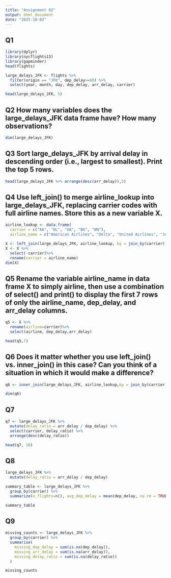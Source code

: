 ```yaml
---
title: "Assignment 02"
output: html_document
date: "2025-10-02"
---
```

## Q1
```r
library(dplyr)
library(nycflights13)
library(gapminder)
head(flights)
```

```r
large_delays_JFK <- flights %>%
  filter(origin == "JFK", dep_delay>=60) %>%
  select(year, month, day, dep_delay, arr_delay, carrier)

head(large_delays_JFK, 5)
```
## Q2 How many variables does the large_delays_JFK data frame have? How many observations? 
```r
dim(large_delays_JFK)
```
## Q3 Sort large_delays_JFK by arrival delay in descending order (i.e., largest to smallest). Print the top 5 rows. 
```r
head(large_delays_JFK %>% arrange(desc(arr_delay)),5)
```


## Q4  Use left_join() to merge airline_lookup into large_delays_JFK, replacing carrier codes with full airline names. Store this as a new variable X.
```r
airline_lookup <- data.frame( 
  carrier = c("AA", "DL", "UA", "B6", "WN"), 
  airline_name = c("American Airlines", "Delta", "United Airlines", "JetBlue", "Southwest Airlines")) 
```

```r
X <- left_join(large_delays_JFK, airline_lookup, by = join_by(carrier))
X <- X %>%
  select(-carrier)%>%
  rename(carrier = airline_name)
dim(X)
```


## Q5 Rename the variable airline_name in data frame X to simply airline, then use a combination of select() and print() to display the first 7 rows of only the airline_name, dep_delay, and arr_delay columns. 
```r
q5 <- X %>%
  rename(airline=carrier)%>%
  select(airline, dep_delay,arr_delay)

head(q5,7)
```
## Q6 Does it matter whether you use left_join() vs. inner_join() in this case? Can you think of a situation in which it would make a difference? 
```r
q6 <- inner_join(large_delays_JFK, airline_lookup,by = join_by(carrier))

dim(q6)
```

## Q7
```r
q7 <- large_delays_JFK %>%
  mutate(delay_ratio = arr_delay / dep_delay) %>%
  select(carrier, delay_ratio) %>%
  arrange(desc(delay_ratio))

head(q7, 10)
```


## Q8
```r
large_delays_JFK %>%
  mutate(delay_ratio = arr_delay / dep_delay)

summary_table <- large_delays_JFK %>%
  group_by(carrier) %>%
  summarize(n_flights=n(), avg_dep_delay = mean(dep_delay, na.rm = TRUE), median_arr_dealy = median(arr_delay, na.rm = TRUE), max_delay_ratio = max(delay_ratio, na.rm = TRUE))

summary_table
```

## Q9
```r
missing_counts <- large_delays_JFK %>%
  group_by(carrier) %>% 
  summarise(
    missing_dep_delay = sum(is.na(dep_delay)),
    missing_arr_delay = sum(is.na(arr_delay)),
    missing_delay_ratio = sum(is.na(delay_ratio))
  )

missing_counts

```


















